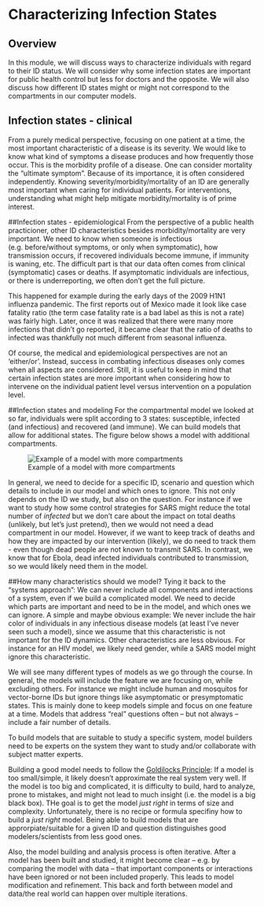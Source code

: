 # Characterizing Infection States


## Overview
In this module, we will discuss ways to characterize individuals with regard to their ID status. We will consider why some infection states are important for public health control but less for doctors and the opposite. We will also discuss how different ID states might or might not correspond to the compartments in our computer models. 


## Infection states - clinical
From a purely medical perspective, focusing on one patient at a time, the most important characteristic of a disease is its severity. We would like to know what kind of symptoms a disease produces and how frequently those occur. This is the morbidity profile of a disease. One can consider mortality the "ultimate symptom". Because of its importance, it is often considered independently. Knowing severity/morbidity/mortality of an ID are generally most important when caring for individual patients. For interventions, understanding what might help mitigate morbidity/mortality is of prime interest.


##Infection states - epidemiological
From the perspective of a public health practicioner, other ID characteristics besides morbidity/mortality are very important. We need to know when someone is infectious (e.g. before/without symptoms, or only when symptomatic), how transmission occurs, if recovered individuals become immune, if immunity is waning, etc. The difficult part is that our data often comes from clinical (symptomatic) cases or deaths. If asymptomatic individuals are infectious, or there is underreporting, we often don't get the full picture. 

This happened for example during the early days of the 2009 H1N1 influenza pandemic. The first reports out of Mexico made it look like case fatality ratio (the term case fatality rate is a bad label as this is not a rate) was fairly high. Later, once it was realized that there were many more infections that didn't go reported, it became clear that the ratio of deaths to infected was thankfully not much different from seasonal influenza.

Of course, the medical and epidemiological perspectives are not an 'either/or'. Instead, success in combating infectious diseases only comes when all aspects are considered. Still, it is useful to keep in mind that certain infection states are more important when considering how to intervene on the individual patient level versus intervention on a population level.


##Infection states and modeling
For the compartmental model we looked at so far, individuals were split according to 3 states: susceptible, infected (and infectious) and recovered (and immune). We can build models that allow for additional states. The figure below shows a model with additional compartments. 

![Example of a model with more compartments](./images/ComplicatedModel.png)

In general, we need to decide for a specific ID, scenario and question which details to include in our model and which ones to ignore. This not only depends on the ID we study, but also on the question. For instance if we want to study how some control strategies for SARS might reduce the total number of *infected* but we don't care about the impact on total deaths (unlikely, but let's just pretend), then we would not need a dead compartment in our model. However, if we want to keep track of deaths and how they are impacted by our intervention (likely), we do need to track them - even though dead people are not known to transmit SARS. In contrast, we know that for Ebola, dead infected individuals contributed to transmission, so we would likely need them in the model. 


##How many characteristics should we model?
Tying it back to the "systems approach": We can never include all components and interactions of a system, even if we build a complicated model. We need to decide which parts are important and need to be in the model, and which ones we can ignore. A simple and maybe obvious example: We never include the hair color of individuals in any infectious disease models (at least I've never seen such a model), since we assume that this characteristic is not important for the ID dynamics. Other characteristics are less obvious. For instance for an HIV model, we likely need gender, while a SARS model might ignore this characteristic. 

We will see many different types of models as we go through the course. In general, the models will include the feature we are focusing on, while excluding others. For instance we might include human and mosquitos for vector-borne IDs but ignore things like asymptomatic or presymptomatic states. This is mainly done to keep models simple and focus on one feature at a time. Models that address "real" questions often -- but not always -- include a fair number of details.

To build models that are suitable to study a specific system, model builders need to be experts on the system they want to study and/or collaborate with subject matter experts. 

Building a good model needs to follow the [Goldilocks Principle](https://en.wikipedia.org/wiki/Goldilocks_principle): If a model is too small/simple, it likely doesn't approximate the real system very well. If the model is too big and complicated, it is difficulty to build, hard to analyze, prone to mistakes, and might not lead to much insight (i.e. the model is a big black box). THe goal is to get the model _just right_ in terms of size and complexity. Unfortunately, there is no recipe or formula specifiny how to build a _just right_ model. Being able to build models that are approrpiate/suitable for a given ID and question distinguishes good modelers/scientists from less good ones.

Also, the model building and analysis process is often iterative. After a model has been built and studied, it might become clear -- e.g. by comparing the model with data -- that important components or interactions have been ignored or not been included properly. This leads to model modification and refinement. This back and forth between model and data/the real world can happen over multiple iterations.










